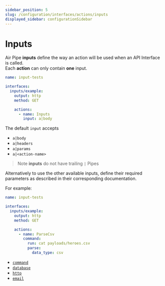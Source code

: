 ```yaml
---
sidebar_position: 5
slug: /configuration/interfaces/actions/inputs
displayed_sidebar: configurationSidebar
---
```


# Inputs

Air Pipe **inputs** define the way an action will be used when an API Interface is called.<br />
Each **action** can only contain **one** input.

```yml
name: input-tests

interfaces:
  inputs/example:
    output: http
    method: GET

    actions:
      - name: Inputs
        input: a|body
```

The default `input` accepts

- `a|body`
- `a|headers`
- `a|params`
- `a|<action-name>`

> Note **inputs** do not have trailing `|` Pipes

Alternatively to use the other available inputs,
define their required parameters as described in their corresponding documentation.

For example:

```yml
name: input-tests

interfaces:
  inputs/example:
    output: http
    method: GET

    actions:
      - name: ParseCsv
        command:
          run: cat payloads/heroes.csv
          parse:
            data_type: csv
```

- [`command`](/docs/configuration/interfaces/actions/inputs/command)
- [`database`](/docs/configuration/interfaces/actions/inputs/databases)
- [`http`](/docs/configuration/interfaces/actions/inputs/http)
- [`email`](/docs/configuration/interfaces/actions/inputs/email)
